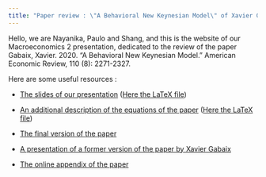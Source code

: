 ```yaml
---
title: "Paper review : \"A Behavioral New Keynesian Model\" of Xavier Gabaix, 2020"
---
```


Hello, we are Nayanika, Paulo and Shang, and this is the website of our Macroeconomics 2 presentation, dedicated to the review of the paper Gabaix, Xavier. 2020. "A Behavioral New Keynesian Model." American Economic Review, 110 (8): 2271-2327. 


Here are some useful resources : 

- [The slides of our presentation](./Resources/Slides/Slides.pdf) ([Here the LaTeX file](./Resources/Slides/Slides.tex))
- [An additional description of the equations of the paper](./Resources/Equations_description/Equations_description.pdf) ([Here the LaTeX file](./Resources/Equations_description/Equations_description.tex))

- [The final version of the paper](https://www.aeaweb.org/articles?id=10.1257/aer.20162005)
- [A presentation of a former version of the paper by Xavier Gabaix](https://www.youtube.com/watch?v=ZavsNf0JK3g)
- [The online appendix of the paper](https://www.aeaweb.org/content/file?id=12652)
